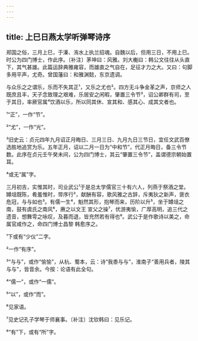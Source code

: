 ```yaml
---
---
---
```

title: 上巳日燕太学听弹琴诗序
---







郑国之俗，三月上巳，于溱、洧水上执兰招魂。自魏以后，但用三日，不用上巳。时公为四门博士，作此序。〔补注〕茅坤曰：风雅。刘大櫆曰：韩公文往往从头直下，其气甚雄。此篇运辞典雅雍容，而雄直之气自在，足征才力之大。又曰：句脚多用平声，尤奇。曾国藩曰：和雅渊懿，东京遗调。

与众乐之之谓乐，乐而不失其正¹，又乐之尤也²。四方无斗争金革之声，京师之人既庶且丰，天子念致理之艰难，乐居安之闲暇，肇置三令节³，诏公卿群有司，至于其日，率厥官属⁴饮酒以乐，所以同其休、宣其和、感其心、成其文者也。

¹“正”，一作“节”。

²“尤”，一作“光”。

³旧史云：贞元四年九月诏正月晦日、三月三日、九月九日三节日，宜任文武百僚选胜地追赏为乐。五年正月，诏以二月一日为“中和节”，代正月晦日，备三令节数。此序在贞元壬午癸未间，公为四门博士，其云“肇置三令节”，盖谓德宗朝始置耳。

⁴或无“属”字。

三月初吉，实惟其时，司业武公¹于是总太学儒官三十有六人，列燕于祭酒之堂。罇俎既陈，肴羞惟时，斝序行²，献酬有容，歌风雅之古辞，斥夷狄之新声，褒衣危冠，与与如也³。有儒一生⁴，魁然其形，抱琴而来，历阶以升⁵，坐于罇俎之南，鼓有虞氏之南风⁶，赓之以文王 宣父之操⁷，优游夷愉，广厚高明，追三代之遗音，想舞雩之咏叹，及暮而退，皆充然若有得也⁸。武公于是作歌诗以美之，命属官咸作之，命四门博士昌黎 韩愈序之。

¹下或有“少仪”二字。

²一作“有序”。

³“与与”，或作“愉愉”，从杭、蜀本，云：诗“我黍与与”，淮南子“善用兵者，陵其与与”，皆音余。今按：论语有此全句。

⁴“儒一”，或作“一儒”。

⁵“以”，或作“而”。

⁶见家语。

⁷见史记孔子学琴于师襄事。〔补注〕沈钦韩曰：见乐记。

⁸“有”下，或有“所”字。